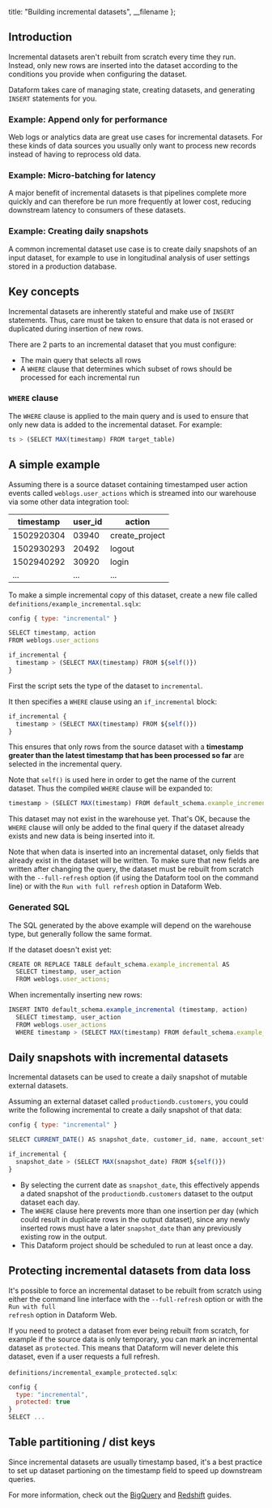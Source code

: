 
  title: "Building incremental datasets",
  __filename
};


## Introduction

Incremental datasets aren't rebuilt from scratch every time they run. Instead, only new rows are inserted into the dataset according to the conditions you provide when configuring the dataset.

Dataform takes care of managing state, creating datasets, and generating `INSERT` statements for you.

### Example: Append only for performance

Web logs or analytics data are great use cases for incremental datasets. For these kinds of data sources you usually only want to process new records instead of having to reprocess old data.

### Example: Micro-batching for latency

A major benefit of incremental datasets is that pipelines complete more quickly and can therefore be run more frequently at lower cost, reducing downstream latency to consumers of these datasets.

### Example: Creating daily snapshots

A common incremental dataset use case is to create daily snapshots of an input dataset, for example to use in longitudinal analysis of user settings stored in a production database.

## Key concepts

Incremental datasets are inherently stateful and make use of `INSERT` statements. Thus, care must be taken to ensure that data is not erased or duplicated during insertion of new rows.

There are 2 parts to an incremental dataset that you must configure:

- The main query that selects all rows
- A `WHERE` clause that determines which subset of rows should be processed for each incremental run

### `WHERE` clause

The `WHERE` clause is applied to the main query and is used to ensure that only new data is added to the incremental dataset. For example:

```js
ts > (SELECT MAX(timestamp) FROM target_table)
```

## A simple example

Assuming there is a source dataset containing timestamped user action events called `weblogs.user_actions` which is streamed into our warehouse via some other data integration tool:

<table className="bp3-html-table bp3-html-table-striped .modifier" style={{ width: "100%" }}>
  <thead>
    <tr>
      <th>timestamp</th>
      <th>user_id</th>
      <th>action</th>
    </tr>
  </thead>
  <tbody>
    <tr>
      <td>1502920304</td>
      <td>03940</td>
      <td>create_project</td>
    </tr>
    <tr>
      <td>1502930293</td>
      <td>20492</td>
      <td>logout</td>
    </tr>
    <tr>
      <td>1502940292</td>
      <td>30920</td>
      <td>login</td>
    </tr>
    <tr>
      <td>...</td>
      <td>...</td>
      <td>...</td>
    </tr>
  </tbody>
</table>

To make a simple incremental copy of this dataset, create a new file called `definitions/example_incremental.sqlx`:

```js
config { type: "incremental" }

SELECT timestamp, action
FROM weblogs.user_actions

if_incremental {
  timestamp > (SELECT MAX(timestamp) FROM ${self()})
}
```

First the script sets the type of the dataset to `incremental`.

It then specifies a `WHERE` clause using an `if_incremental` block:

```js
if_incremental {
  timestamp > (SELECT MAX(timestamp) FROM ${self()})
}
```

This ensures that only rows from the source dataset with a <b>timestamp greater than the latest timestamp that has been processed so far</b> are selected in the incremental query.

Note that `self()` is used here in order to get the name of the current dataset. Thus the compiled `WHERE` clause will be expanded to:

```js
timestamp > (SELECT MAX(timestamp) FROM default_schema.example_incremental)
```

This dataset may not exist in the warehouse yet. That's OK, because the `WHERE` clause will only be added to the final query if the dataset already exists and new data is being inserted into it.

<div className="pt-callout pt-icon-info-sign pt-intent-warning" markdown="1">
  Note that when data is inserted into an incremental dataset, only fields that already exist in the
  dataset will be written. To make sure that new fields are written after changing the query, the
  dataset must be rebuilt from scratch with the <code>--full-refresh</code> option (if using the
  Dataform tool on the command line) or with the <code>Run with full refresh</code> option in
  Dataform Web.
</div>

### Generated SQL

The SQL generated by the above example will depend on the warehouse type, but generally follow the same format.

If the dataset doesn't exist yet:

```js
CREATE OR REPLACE TABLE default_schema.example_incremental AS
  SELECT timestamp, user_action
  FROM weblogs.user_actions;
```

When incrementally inserting new rows:

```js
INSERT INTO default_schema.example_incremental (timestamp, action)
  SELECT timestamp, user_action
  FROM weblogs.user_actions
  WHERE timestamp > (SELECT MAX(timestamp) FROM default_schema.example_incremental)
```

## Daily snapshots with incremental datasets

Incremental datasets can be used to create a daily snapshot of mutable external datasets.

Assuming an external dataset called `productiondb.customers`, you could write the following incremental to create a daily snapshot of that data:

```js
config { type: "incremental" }

SELECT CURRENT_DATE() AS snapshot_date, customer_id, name, account_settings FROM productiondb.customers

if_incremental {
  snapshot_date > (SELECT MAX(snapshot_date) FROM ${self()})
}
```

- By selecting the current date as `snapshot_date`, this effectively appends a dated snapshot of the `productiondb.customers` dataset to the output dataset each day.
- The `WHERE` clause here prevents more than one insertion per day (which could result in duplicate rows in the output dataset), since any newly inserted rows must have a later `snapshot_date`
  than any previously existing row in the output.
- This Dataform project should be scheduled to run at least once a day.

## Protecting incremental datasets from data loss

It's possible to force an incremental dataset to be rebuilt from scratch using either the command line interface with the <code>--full-refresh</code> option or with the <code>Run with full refresh</code> option in Dataform Web.

If you need to protect a dataset from ever being rebuilt from scratch, for example if the source data is only temporary, you can mark an incremental dataset as `protected`.
This means that Dataform will never delete this dataset, even if a user requests a full refresh.

`definitions/incremental_example_protected.sqlx`:

```js
config {
  type: "incremental",
  protected: true
}
SELECT ...
```

## Table partitioning / dist keys

Since incremental datasets are usually timestamp based, it's a best practice to set up dataset partioning on the timestamp field to speed up downstream queries.

For more information, check out the [BigQuery](/guides/warehouses/bigquery) and [Redshift](/guides/warehouses/redshift) guides.
